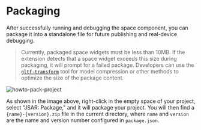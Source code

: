 # Packaging

After successfully running and debugging the space component, you can package it into a standalone file for future publishing and real-device debugging.

> Currently, packaged space widgets must be less than 10MB. If the extension detects that a space widget exceeds this size during packaging, it will prompt for a failed package. Developers can use the [`gltf-transform`](https://gltf-transform.dev/) tool for model compression or other methods to optimize the size of the package content.

![howto-pack-project](./howto-pack-project.png)

As shown in the image above, right-click in the empty space of your project, select "JSAR: Package," and it will package your project. You will then find a `{name}-{version}.zip` file in the current directory, where `name` and `version` are the name and version number configured in `package.json`.
